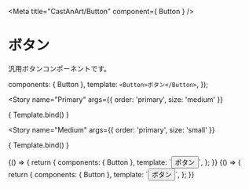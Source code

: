 

<Meta title="CastAnArt/Button" component={ Button } />

# ボタン
汎用ボタンコンポーネントです。

  components: { Button },
  template: `<Button>ボタン</Button>`,
});

<Story
  name="Primary"
  args={{
    order: 'primary',
    size: 'medium'
  }}
>
  { Template.bind() }
</Story>

<Story
  name="Medium"
  args={{
    order: 'primary',
    size: 'small'
  }}
>
  { Template.bind() }
</Story>

<Story name="Secondary">
  {() => {
    return {
      components: { Button },
      template: `<Button order="secondary">ボタン</Button>`,
    };
  }}
</Story>

<Story name="SecondarySmall">
  {() => {
    return {
      components: { Button },
      template: `<Button order="secondary" size="small">ボタン</Button>`,
    };
  }}
</Story>
